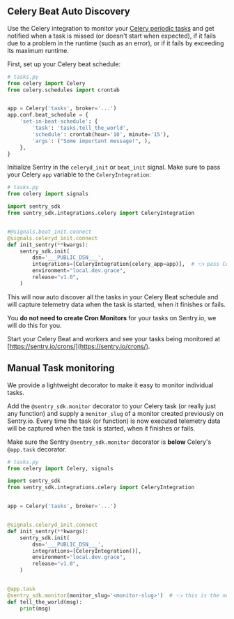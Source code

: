## Celery Beat Auto Discovery

Use the Celery integration to monitor your [Celery periodic tasks](https://docs.celeryq.dev/en/stable/userguide/periodic-tasks.html) and get notified when a task is missed (or doesn't start when expected), if it fails due to a problem in the runtime (such as an error), or if it fails by exceeding its maximum runtime.

First, set up your Celery beat schedule:

```python
# tasks.py
from celery import Celery
from celery.schedules import crontab


app = Celery('tasks', broker='...')
app.conf.beat_schedule = {
    'set-in-beat-schedule': {
        'task': 'tasks.tell_the_world',
        'schedule': crontab(hour='10', minute='15'),
        'args': ("Some important message!", ),
    },
}
```

Initialize Sentry in the `celeryd_init` or `beat_init` signal. Make sure to pass your Celery `app` variable to the `CeleryIntegration`:

```python
# tasks.py
from celery import signals

import sentry_sdk
from sentry_sdk.integrations.celery import CeleryIntegration


#@signals.beat_init.connect
@signals.celeryd_init.connect
def init_sentry(**kwargs):
    sentry_sdk.init(
        dsn='___PUBLIC_DSN___',
        integrations=[CeleryIntegration(celery_app=app)],  # 👈 pass Celery app.
        environment="local.dev.grace",
        release="v1.0",
    )
```

This will now auto discover all the tasks in your Celery Beat schedule and will capture telemetry data when the task is started, when it finishes or fails.

<Note>

You **do not need to create Cron Monitors** for your tasks on Sentry.io, we will do this for you.

</Note>

Start your Celery Beat and workers and see your tasks being monitored at [https://sentry.io/crons/](https://sentry.io/crons/).

## Manual Task monitoring

We provide a lightweight decorator to make it easy to monitor individual tasks.

Add the `@sentry_sdk.monitor` decorator to your Celery task (or really just any function) and supply a `monitor_slug` of a monitor created previously on Sentry.io.
Every time the task (or function) is now executed telemetry data will be captured when the task is started, when it finishes or fails.

<Note>

Make sure the Sentry `@sentry_sdk.monitor` decorator is **below** Celery's `@app.task` decorator.

</Note>

```python
# tasks.py
from celery import Celery, signals

import sentry_sdk
from sentry_sdk.integrations.celery import CeleryIntegration


app = Celery('tasks', broker='...')


@signals.celeryd_init.connect
def init_sentry(**kwargs):
    sentry_sdk.init(
        dsn='___PUBLIC_DSN___',
        integrations=[CeleryIntegration()],
        environment="local.dev.grace",
        release="v1.0",
    )


@app.task
@sentry_sdk.monitor(monitor_slug='<monitor-slug>')  # 👈 this is the new line.
def tell_the_world(msg):
    print(msg)
```
